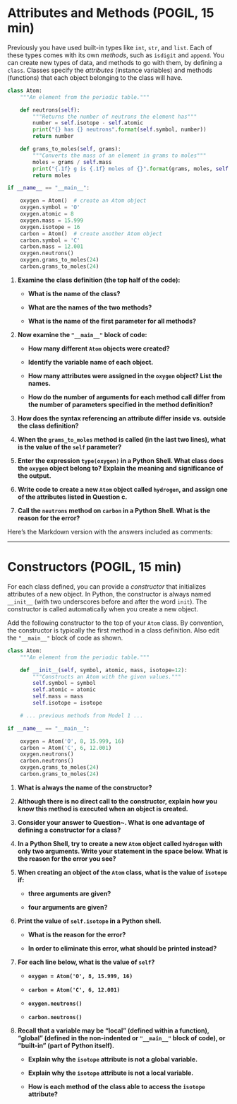 # Attributes and Methods (POGIL, 15 min)

Previously you have used built-in types like `int`, `str`, and `list`. Each of these types comes with its own *methods*, such as `isdigit` and `append`. You can create new types of data, and methods to go with them, by defining a `class`. Classes specify the *attributes* (instance variables) and methods (functions) that each object belonging to the class will have.

```python
class Atom:
    """An element from the periodic table."""

    def neutrons(self):
        """Returns the number of neutrons the element has"""
        number = self.isotope - self.atomic
        print("{} has {} neutrons".format(self.symbol, number))
        return number

    def grams_to_moles(self, grams):
        """Converts the mass of an element in grams to moles"""
        moles = grams / self.mass
        print("{.1f} g is {.1f} moles of {}".format(grams, moles, self.symbol))
        return moles

if __name__ == "__main__":

    oxygen = Atom()  # create an Atom object
    oxygen.symbol = 'O'
    oxygen.atomic = 8
    oxygen.mass = 15.999
    oxygen.isotope = 16
    carbon = Atom()  # create another Atom object
    carbon.symbol = 'C'
    carbon.mass = 12.001
    oxygen.neutrons()
    oxygen.grams_to_moles(24)
    carbon.grams_to_moles(24)
```

1. **Examine the class definition (the top half of the code):**

   - **What is the name of the class?**  
     <!-- Answer: Atom -->

   - **What are the names of the two methods?**  
     <!-- Answer: `neutrons` and `grams_to_moles` -->

   - **What is the name of the first parameter for all methods?**  
     <!-- Answer: `self` -->

2. **Now examine the `"__main__"` block of code:**

   - **How many different `Atom` objects were created?**  
     <!-- Answer: two -->

   - **Identify the variable name of each object.**  
     <!-- Answer: oxygen and carbon -->

   - **How many attributes were assigned in the `oxygen` object? List the names.**  
     <!-- Answer: 4: symbol, atomic, mass, isotope -->

   - **How do the number of arguments for each method call differ from the number of parameters specified in the method definition?**  
     <!-- Answer: one less -->

3. **How does the syntax referencing an attribute differ inside vs. outside the class definition?**  
   <!-- Answer: inside class: `self.identifier` vs. outside class: `object.identifier` -->

4. **When the `grams_to_moles` method is called (in the last two lines), what is the value of the `self` parameter?**  
   <!-- Answer: In this example, `oxygen` or `carbon` (depending on which object was before the method call). -->

5. **Enter the expression `type(oxygen)` in a Python Shell. What class does the `oxygen` object belong to? Explain the meaning and significance of the output.**  
   <!-- Answer: The output is `<class '__main__.Atom'>`, meaning that `oxygen` belongs to the `Atom` class from the `__main__` module. It's significant because we are the ones who defined this data type. -->

6. **Write code to create a new `Atom` object called `hydrogen`, and assign one of the attributes listed in Question \ref{attribute}c.**  
   <!-- Answer: 
   ```python
   hydrogen = Atom()
   hydrogen.symbol = 'H'
   ``` -->

7. **Call the `neutrons` method on `carbon` in a Python Shell. What is the reason for the error?**  
   <!-- Answer: The attributes `self.symbol`, `self.isotope`, and `self.atomic` have not yet been assigned. -->

Here's the Markdown version with the answers included as comments:

---

# Constructors (POGIL, 15 min)

For each class defined, you can provide a *constructor* that initializes attributes of a new object. In Python, the constructor is always named `__init__` (with two underscores before and after the word `init`). The constructor is called automatically when you create a new object.

Add the following constructor to the top of your `Atom` class. By convention, the constructor is typically the first method in a class definition. Also edit the `"__main__"` block of code as shown.

```python
class Atom:
    """An element from the periodic table."""

    def __init__(self, symbol, atomic, mass, isotope=12):
        """Constructs an Atom with the given values."""
        self.symbol = symbol
        self.atomic = atomic
        self.mass = mass
        self.isotope = isotope

    # ... previous methods from Model 1 ...

if __name__ == "__main__":

    oxygen = Atom('O', 8, 15.999, 16)
    carbon = Atom('C', 6, 12.001)
    oxygen.neutrons()
    carbon.neutrons()
    oxygen.grams_to_moles(24)
    carbon.grams_to_moles(24)
```

1. **What is always the name of the constructor?**  
   <!-- Answer: `__init__` -->

2. **Although there is no direct call to the constructor, explain how you know this method is executed when an object is created.**  
   <!-- Answer: The instance variables have a value when used in the methods `neutrons` and `grams_to_moles`. There is no error message this time. -->

3. **Consider your answer to Question~\ref{error}. What is one advantage of defining a constructor for a class?**  
   <!-- Answer: It automatically initializes the attributes so that methods don't error if they aren't called in the correct order. -->

4. **In a Python Shell, try to create a new `Atom` object called `hydrogen` with only two arguments. Write your statement in the space below. What is the reason for the error you see?**  
   <!-- Answer:
   ```python
   hydrogen = Atom('H', 1)
   ```
   Based on the definition of `__init__`, at least three parameters are required to define an `Atom` object. -->

5. **When creating an object of the `Atom` class, what is the value of `isotope` if:**

   - **three arguments are given?**  
     <!-- Answer: 12 -->

   - **four arguments are given?**  
     <!-- Answer: the value of the last argument -->

6. **Print the value of `self.isotope` in a Python shell.**

   - **What is the reason for the error?**  
     <!-- Answer: NameError: 'self' is not defined -->

   - **In order to eliminate this error, what should be printed instead?**  
     <!-- Answer: `oxygen.isotope` -->

7. **For each line below, what is the value of `self`?**

   - **`oxygen = Atom('O', 8, 15.999, 16)`**  
     <!-- Answer: The object that will be assigned to `oxygen` -->

   - **`carbon = Atom('C', 6, 12.001)`**  
     <!-- Answer: The object that will be assigned to `carbon` -->

   - **`oxygen.neutrons()`**  
     <!-- Answer: The object currently referenced by `oxygen` -->

   - **`carbon.neutrons()`**  
     <!-- Answer: The object currently referenced by `carbon` -->

8. **Recall that a variable may be "local" (defined within a function), "global" (defined in the non-indented or `"__main__"` block of code), or "built-in" (part of Python itself).**

   - **Explain why the `isotope` attribute is not a global variable.**  
     <!-- Answer: it's defined in the `__init__` function (not `__main__`) -->

   - **Explain why the `isotope` attribute is not a local variable.**  
     <!-- Answer: it's used outside the constructor in other methods -->

   - **How is each method of the class able to access the `isotope` attribute?**  
     <!-- Answer: Through the `self` parameter, which is a local variable in each method. -->